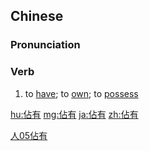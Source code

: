 {{also|占有}}
==Chinese==
{{zh-forms|s=占有|t2=占有}}

===Pronunciation===
{{zh-pron
|m=zhànyǒu
|c=zim3 jau5
|h=pfs=cham-yû
|mn=qz,tw,xm,zz:chiàm-iú/qz:chiàm-ǔ/xm,zz:chiàm-ū
|cat=v
}}

===Verb===
{{zh-verb}}

# to [[have]]; to [[own]]; to [[possess]]
#: {{zh-x|這個 公司 在 海外 市場 佔有 一席之地。|This company '''occupies''' a niche in the overseas market.}}

[[Category:Intermediate Mandarin|人05佔有]]

[[hu:佔有]]
[[mg:佔有]]
[[ja:佔有]]
[[zh:佔有]]